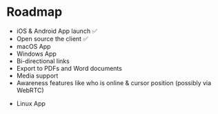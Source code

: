 # Roadmap

- iOS & Android App launch ✅
- Open source the client ✅
- macOS App
- Windows App
- Bi-directional links
- Export to PDFs and Word documents
- Media support
- Awareness features like who is online & cursor position (possibly via WebRTC)
<!-- - Backup and Restore a device -->
- Linux App
<!-- - Federation for Servers -->
